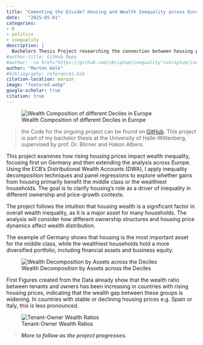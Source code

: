 ```yaml
---
title: "Cementing the Divide? Housing and Wealth Inequality across Europe"
date:   "2025-05-01"
categories: 
- R
- politics
- inequality
description: |
  Bachelors Thesis Project researching the connection between housing price increases and their effect on wealth inequality across different European countries. Using novel data from the ECB's Distributional Wealth Accounts (DWA) and a range of statistical methods in R.
#author-title: GitHub Repo
#author: '<a href="https://github.com/skriptum/inequality">skriptum/inequality</a>'
author: "Marten Walk"
#bibliography: references.bib
citation-location: margin
image: "featured.webp"
google-scholar: true
citation: true
---
```


![Wealth Composition of different Deciles in Europe](./featured.png)

> the Code for the ongoing project can be found on [GitHub](https://github.com/skriptum/inequality). This project is part of my bachelor thesis at the University of Halle-Wittenberg, supervised by prof. Dr. Börner and Hakon Albers.

This project examines how rising housing prices impact wealth inequality, focusing first on Germany and then extending the analysis across Europe. Using the ECB’s Distributional Wealth Accounts (DWA), I apply inequality decomposition techniques and panel regressions to explore whether gains from housing primarily benefit the middle class or the wealthiest households. The goal is to clarify housing’s role as a driver of inequality in different ownership and price-growth contexts.

The project follows the intuition that housing wealth is a significant factor in overall wealth inequality, as it is a major asset for many households. The analysis will consider how different ownership structures and housing price dynamics affect wealth distribution.

The example of Germany shows that housing is the most important asset for the middle class, while the wealthiest households hold a more diversified portfolio, including financial assets and business equity.

![Wealth Decomposition by Assets across the Deciles](./asset_composition_deciles.png)

First Figures created from the Data already show that the wealth ratio between tenants and owners has been increasing in countries with rising housing prices, indicating that the wealth gap between these groups is widening. In countries with stable or declining housing prices e.g. Spain or Italy, this is less pronounced.

![Tenant-Owner Wealth Ratios](./tenant_owner_wealth_ratio.png)

> ***More to follow as the project progresses.***

